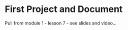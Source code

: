 # First Project and Document {#firstproject}

Pull from module 1 - lesson 7 - see slides and video...
